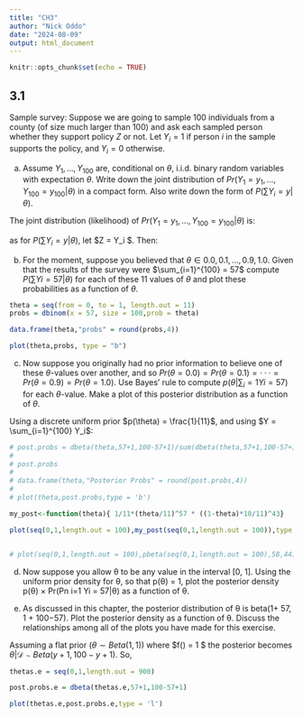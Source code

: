 ```yaml
---
title: "CH3"
author: "Nick Oddo"
date: "2024-08-09"
output: html_document
---
```


```r
knitr::opts_chunk$set(echo = TRUE)
```

## 3.1 
Sample survey: Suppose we are going to sample 100 individuals from
a county (of size much larger than 100) and ask each sampled person
whether they support policy $Z$ or not. Let $Y_i = 1$ if person $i$ in the sample
supports the policy, and $Y_i = 0$ otherwise.

a. Assume $Y_1,\ldots, Y_{100}$ are, conditional on $\theta$, i.i.d. binary random variables with expectation $\theta$. 
Write down the joint distribution of $Pr(Y_1 = y_1, . . . , Y_{100} = y_{100}|\theta)$ in a compact form.
Also write down the form of $P(\sum Y_i = y|\theta)$.

The joint distribution (likelihood) of $Pr(Y_1 = y_1, . . . , Y_{100} = y_{100}|\theta)$ is:
\begin{align}
 &Pr(Y_1 = y_1, . . . , Y_{100} = y_{100}|\theta) = \prod p^{y_i} \cdot (1-p)^{(1-y_i)}\\
 &=  p^{\sum_{i=1}^{100} y_i} \cdot (1-p)^{(100-\sum_{i=1}^{100} y_i)}

\end{align}


as for $P(\sum Y_i = y|\theta)$, let $Z = \sum Y_i $. Then:
\begin{align}

&P(\sum Y_i = y|\theta) = P(Z = z|\theta)\\
&= \binom{100}{z} p^{z}(1-p)^{100-z}

\end{align}



b. For the moment, suppose you believed that $\theta \in {0.0, 0.1,\ldots , 0.9, 1.0}$.
Given that the results of the survey were $\sum_{i=1}^{100} = 57$ compute $P(\sum Yi = 57|\theta)$ for each of these 11 values of $\theta$ and plot these probabilities as a function of $\theta$.

```r

theta = seq(from = 0, to = 1, length.out = 11)
probs = dbinom(x = 57, size = 100,prob = theta)

data.frame(theta,"probs" = round(probs,4))

plot(theta,probs, type = "b")

```


c. Now suppose you originally had no prior information to believe one of
these $\theta$-values over another, and so $Pr(\theta = 0.0) = Pr(\theta = 0.1) = · · · =Pr(\theta = 0.9) = Pr(\theta = 1.0)$.
Use Bayes’ rule to compute $p(\theta|\sum_i=1 Yi =57)$ for each $\theta$-value. Make a plot of this posterior distribution as a
function of $\theta$.

Using a discrete uniform prior $p(\theta) = \frac{1}{11}$, and using $Y = \sum_{i=1}^{100} Y_i$:

\begin{align}

P(\theta \| Y = 57) \\
&= \frac{ P(Y = 57 \| \theta)P(\theta)}{\sum_{j=1}^{11} P(Y = 57\|\theta_j)P(\theta_j) }\\
&=\frac{\binom{100}{57} \theta^57(1-\theta)^43 \cdot \frac{1}{11} }{ \sum_{j=1}^{11} \binom{100}{57}(\frac{1}{11})^57(\frac{10}{11})^43 \cdot (\frac{1}{11})\\

\end{align}

```r

# post.probs = dbeta(theta,57+1,100-57+1)/sum(dbeta(theta,57+1,100-57+1))
# 
# post.probs
# 
# data.frame(theta,"Posterior Probs" = round(post.probs,4))
# 
# plot(theta,post.probs,type = 'b')

my_post<-function(theta){ 1/11*(theta/11)^57 * ((1-theta)*10/11)^43}

plot(seq(0,1,length.out = 100),my_post(seq(0,1,length.out = 100)),type = 'l')


# plot(seq(0,1,length.out = 100),pbeta(seq(0,1,length.out = 100),58,44),type = 'l')

```





d. Now suppose you allow θ to be any value in the interval [0, 1]. Using
the uniform prior density for θ, so that p(θ) = 1, plot the posterior
density p(θ) × Pr(Pn
i=1 Yi = 57|θ) as a function of θ.







e. As discussed in this chapter, the posterior distribution of θ is beta(1+
57, 1 + 100−57). Plot the posterior density as a function of θ. Discuss
the relationships among all of the plots you have made for this exercise.

Assuming a flat prior ($\theta \sim Beta(1,1)$) where $f(\theta) = 1 $ the posterior becomes $\theta|\mathcal{D} \sim Beta(y+1,100-y+1)$. So, 

```r

thetas.e = seq(0,1,length.out = 900)

post.probs.e = dbeta(thetas.e,57+1,100-57+1)

plot(thetas.e,post.probs.e,type = 'l')

```

